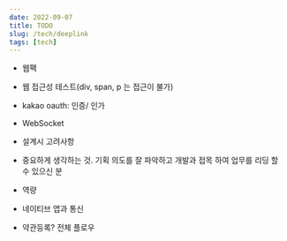 ```yaml
---
date: 2022-09-07
title: TODO
slug: /tech/deeplink
tags: [tech]
---
```


- 웹팩
- 웹 접근성 테스트(div, span, p 는 접근이 불가)
- kakao oauth: 인증/ 인가
- WebSocket
- 설계시 고려사항
- 중요하게 생각하는 것. 기획 의도를 잘 파악하고 개발과 접목 하여 업무를 리딩 할 수 있으신 분
- 역량
- 네이티브 앱과 통신

- 약관등록? 전체 플로우

